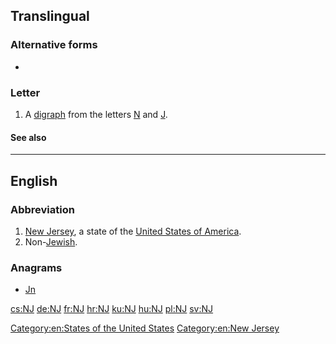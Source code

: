 {{also|nj|nJ|ǌ|Nj|N.J.|ǋ|Ǌ}}
==Translingual==

===Alternative forms===
* {{l|mul|Ǌ}}

===Letter===
{{mul-letter|upper=NJ|mixed=Nj|lower=nj|script=Latn}}

# A [[digraph]] from the letters [[N]] and [[J]].

====See also====
{{Latn-script}}

----

==English==

===Abbreviation===
{{rfc-header|Abbreviation}}
{{head|en|abbreviation}}

# [[New Jersey]], a state of the [[United States of America]].
# Non-[[Jewish]].

===Anagrams===
* [[Jn#English|Jn]]

[[Category:en:States of the United States]]
[[Category:en:New Jersey]]

[[cs:NJ]]
[[de:NJ]]
[[fr:NJ]]
[[hr:NJ]]
[[ku:NJ]]
[[hu:NJ]]
[[pl:NJ]]
[[sv:NJ]]